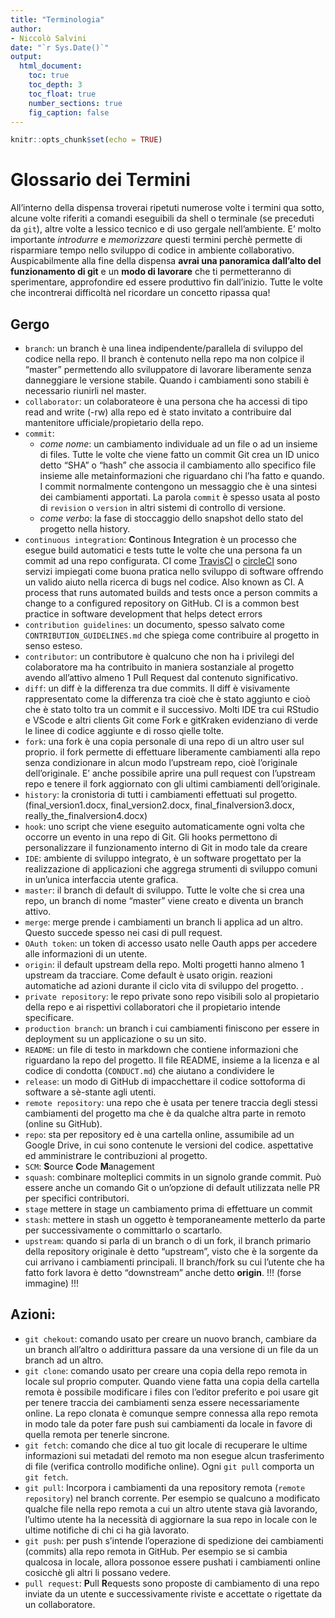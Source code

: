 ```yaml
---
title: "Terminologia"
author:
- Niccolò Salvini
date: "`r Sys.Date()`"
output:
  html_document:
    toc: true
    toc_depth: 3
    toc_float: true
    number_sections: true
    fig_caption: false
---
```


```r
knitr::opts_chunk$set(echo = TRUE)
```

# Glossario dei Termini

All'interno della dispensa troverai ripetuti numerose volte i termini qua sotto, alcune volte riferiti a comandi eseguibili da shell o terminale (se preceduti da `git`), altre volte a lessico tecnico e di uso gergale nell'ambiente. E' molto importante _introdurre_ e _memorizzare_ questi termini perchè permette di risparmiare tempo nello sviluppo di codice in ambiente collaborativo. Auspicabilmente alla fine della dispensa **avrai una panoramica dall'alto del funzionamento di git** e un **modo di lavorare** che ti permetteranno di sperimentare, approfondire ed essere produttivo fin dall'inizio. Tutte le volte che incontrerai difficoltà nel ricordare un concetto ripassa qua!

## Gergo

- `branch`: un branch è una linea indipendente/parallela di sviluppo del codice nella repo. Il branch è contenuto nella repo ma non colpice il "master" permettendo allo sviluppatore di lavorare liberamente senza danneggiare le versione stabile. Quando i cambiamenti sono stabili è necessario riunirli nel master.
- `collaborator`: un colaborateore è una persona che ha accessi di tipo read and write (-rw) alla repo ed è stato invitato a contribuire dal mantenitore ufficiale/propietario della repo.
- `commit`:
  -  *come nome*: un cambiamento individuale ad un file o ad un insieme di files. Tutte le volte che viene fatto un commit Git crea un ID unico detto "SHA" o "hash" che associa il cambiamento allo specifico file insieme alle metainformazioni che riguardano chi l'ha fatto e quando. I commit normalmente contengono un messaggio che è una sintesi dei cambiamenti apportati. La parola `commit` è spesso usata al posto di `revision` o `version` in altri sistemi di controllo di versione.
  - *come verbo*: la fase di stoccaggio dello snapshot dello stato del progetto nella history. 
- `continuous integration`: **C**ontinous **I**ntegration è un processo che esegue build automatici e tests tutte le volte che una persona fa un commit ad una repo configurata. CI come [TravisCI](https://travis-ci.org/) o [circleCI](https://circleci.com/) sono servizi impiegati come buona pratica nello sviluppo di software offrendo un valido aiuto nella ricerca di bugs nel codice.
Also known as CI. A process that runs automated builds and tests once a person commits a change to a configured repository on GitHub. CI is a common best practice in software development that helps detect errors
- `contribution guidelines`: un documento, spesso salvato come `CONTRIBUTION_GUIDELINES.md` che spiega come contribuire al progetto in senso esteso.
- `contributor`: un contributore è qualcuno che non ha i privilegi del colaboratore ma ha contribuito in maniera sostanziale al progetto avendo all'attivo almeno 1 Pull Request dal contenuto significativo. 
- `diff`: un diff è la differenza tra due commits. Il diff è visivamente rappresentato come la differenza tra cioè che è stato aggiunto e cioò che è stato tolto tra un commit e il successivo. Molti IDE tra cui RStudio e VScode e altri clients Git come Fork e gitKraken evidenziano di verde le linee di codice aggiunte e di rosso qielle tolte.
- `fork`: una fork è una copia personale di una repo di un altro user sul proprio. il fork permette di effettuare liberamente cambiamenti alla repo senza condizionare in alcun modo l'upstream repo, cioè l'originale dell'originale. E' anche possibile aprire una pull request con l'upstream repo e tenere il fork aggiornato con gli ultimi cambiamenti dell'originale. 
- `history`: la cronistoria di tutti i cambiamenti effettuati sul progetto. (final_version1.docx, final_version2.docx, final_finalversion3.docx, really_the_finalversion4.docx)
- `hook`: uno script che viene eseguito automaticamente ogni volta che occorre un evento in una repo di Git. Gli hooks permettono di personalizzare il funzionamento interno di Git in modo tale da creare
- `IDE`: ambiente di sviluppo integrato, è un software progettato per la realizzazione di applicazioni che aggrega strumenti di sviluppo comuni in un'unica interfaccia utente grafica.
- `master`: il branch di default di sviluppo. Tutte le volte che si crea una repo, un branch di nome "master" viene creato e diventa un branch attivo.
- `merge`: merge prende i cambiamenti  un branch li applica ad un altro. Questo succede spesso nei casi di pull request.
- `OAuth token`: un token di accesso usato nelle Oauth apps per accedere alle informazioni di un utente.
- `origin`: il default upstream della repo. Molti progetti hanno almeno 1 upstream da tracciare. Come default è usato origin. 
 reazioni automatiche ad azioni durante il ciclo vita di sviluppo del progetto. .
- `private repository`: le repo private sono repo visibili solo al propietario della repo e ai rispettivi collaboratori che il propietario intende specificare.
- `production branch`: un branch i cui cambiamenti finiscono per essere in deployment su un applicazione o su un sito.
- `README`: un file di testo in markdown che contiene informazioni che riguardano la repo del progetto. Il file README, insieme a la licenza e al codice di condotta (`CONDUCT.md`) che aiutano a condividere le
- `release`: un modo di GitHub di impacchettare il codice sottoforma di software a sè-stante agli utenti.
- `remote repository`: una repo che è usata per tenere traccia degli stessi cambiamenti del progetto ma che è da qualche altra parte in remoto (online su GitHub).
- `repo`: sta per repository ed è una cartella online, assumibile ad un Google Drive, in cui sono contenute le versioni del codice.
 aspettative ed amministrare le contribuzioni al progetto. 
- `SCM`: **S**ource **C**ode **M**anagement
- `squash`: combinare molteplici commits in un signolo grande commit. Può essere anche un comando Git o un'opzione di default utilizzata nelle PR per specifici contributori.
- `stage` mettere in stage un cambiamento prima di effettuare un commit
- `stash`: mettere in stash un oggetto è temporaneamente metterlo da parte per successivamente o committarlo o scartarlo.
- `upstream`: quando si parla di un branch o di un fork, il branch primario della repository originale è detto "upstream", visto che è la sorgente da cui arrivano i cambiamenti principali. Il branch/fork su cui l'utente che ha fatto fork lavora è detto "downstream" anche detto **origin**. !!! (forse immagine) !!!

## Azioni:

- `git chekout`: comando usato per creare un nuovo branch, cambiare da un branch all'altro o addirittura passare da una versione di un file da un branch ad un altro.
- `git clone`: comando usato per creare una copia della repo remota in locale sul proprio computer. Quando viene fatta una copia della cartella remota è possibile modificare i files con l'editor preferito e poi usare git per tenere traccia dei cambiamenti senza essere necessariamente online. La repo clonata è comunque sempre connessa alla repo remota in modo tale da poter fare push sui cambiamenti da locale in favore di quella remota per tenerle sincrone.
- `git fetch`: comando che dice al tuo git locale di recuperare le ultime informazioni sui metadati del remoto ma non esegue alcun trasferimento di file (verifica controllo modifiche online). Ogni `git pull` comporta un `git fetch`.
- `git pull`: Incorpora i cambiamenti da una repository remota (`remote repository`) nel branch corrente. Per esempio se qualcuno a modificato qualche file nella repo remota a cui un altro utente stava già lavorando, l'ultimo utente ha la necessità di aggiornare la sua repo in locale con le ultime notifiche di chi ci ha già lavorato.
- `git push`: per push s'intende l'operazione di spedizione dei cambiamenti (commits) alla repo remota in GitHub. Per esempio se si cambia qualcosa in locale, allora possonoe essere pushati i cambiamenti online cosicchè gli altri li possano vedere.
- `pull request`: **P**ull **R**equests sono proposte di cambiamento di una repo inviate da un utente e successivamente riviste e accettate o rigettate da un collaboratore. 

